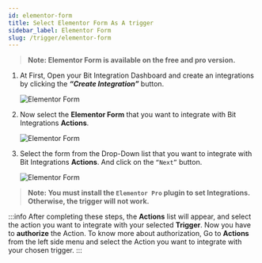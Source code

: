 ```yaml
---
id: elementor-form
title: Select Elementor Form As A trigger
sidebar_label: Elementor Form
slug: /trigger/elementor-form
---
```



> **Note: Elementor Form is available on the free and pro version.**

1. At First, Open your Bit Integration Dashboard and create an integrations by clicking the **_“Create Integration”_** button.

   <Image src="trigger/_create-integrations" alt="Elementor Form" w="1020" h="350" />

2. Now select the **Elementor Form** that you want to integrate with Bit Integrations **Actions**.

   <Image src="trigger/elementor/_select-trigger" alt="Elementor Form" w="1020" h="350" />

3. Select the form from the Drop-Down list that you want to integrate with Bit Integrations **Actions**. And click on the `“Next”` button.

   <Image src="trigger/elementor/select-form-or-task-name" alt="Elementor Form" w="1020" h="350" />

> **Note: You must install the `Elementor Pro` plugin to set Integrations. Otherwise, the trigger will not work.**

:::info
  After completing these steps, the **Actions** list will appear, and select the action you want to integrate with your selected **Trigger**. Now you have to **authorize** the Action. To know more about authorization, Go to **Actions** from the left side menu and select the Action you want to integrate with your chosen trigger.
:::

<Feedback/>